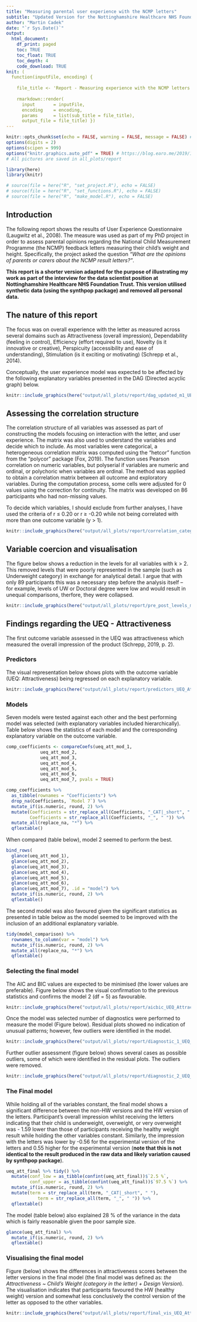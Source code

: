 ---
title: "Measuring parental user experience with the NCMP letters"
subtitle: "Updated Version for the Nottinghamshire Healthcare NHS Foundation Trust"
author: "Martin Cadek"
date: "`r Sys.Date()`"
output:
  html_document:
    df_print: paged
    toc: TRUE
    toc_float: TRUE
    toc_depth: 4
    code_download: TRUE
knit: (
  function(inputFile, encoding) { 
  
    file_title <- 'Report - Measuring experience with the NCMP letters'
    
    rmarkdown::render( 
      input       = inputFile, 
      encoding    = encoding, 
      params      = list(sub_title = file_title),      
      output_file = file_title) })
---

```{r setup_local, include = FALSE}
knitr::opts_chunk$set(echo = FALSE, warning = FALSE, message = FALSE) # Hide all code chunks
options(digits = 2)
options(scipen = 999)
options("knitr.graphics.auto_pdf" = TRUE) # https://blog.earo.me/2019/10/26/reduce-frictions-rmd/
# All pictures are saved in all_plots/report
```


```{r load_packages, include = FALSE, results = 'hide'}
library(here)
library(knitr)
```

```{r load_scripts_off, include = FALSE, results = 'hide'}
# source(file = here("R", "set_project.R"), echo = FALSE)
# source(file = here("R", "set_functions.R"), echo = FALSE)
# source(file = here("R", "make_model.R"), echo = FALSE)
```

## Introduction
The following report shows the results of User Experience Questionnaire (Laugwitz et al., 2008). The measure was used as part of my PhD project in order to assess parental opinions regarding the National Child Measurement Programme (the NCMP) feedback letters measuring their child's weight and height. Specifically, the project asked the question *“What are the opinions of parents or carers about the NCMP result letters?”*.

**This report is a shorter version adapted for the purpose of illustrating my work as part of the interview for the data scientist position at Nottinghamshire Healthcare NHS Foundation Trust. This version utilised synthetic data (using the synthpop package) and removed all personal data.**

## The nature of this report
The focus was on overall experience with the letter as measured across several domains such as Attractiveness (overall impression), Dependability (feeling in control), Efficiency (effort required to use), Novelty (is it innovative or creative), Perspicuity (accessibility and ease of understanding), Stimulation (is it exciting or motivating) (Schrepp et al., 2014). 

Conceptually, the user experience model was expected to be affected by the following explanatory variables presented in the DAG (Directed acyclic graph) below. 

```{r dag, out.width="100%", fig.cap="DAG - UEQ"}
knitr::include_graphics(here("output/all_plots/report/dag_updated_m1_UEQ.png"))
```

## Assessing the correlation structure
The correlation structure of all variables was assessed as part of constructing the models focusing on interaction with the letter, and user experience. The matrix was also used to understand the variables and decide which to include. As most variables were categorical, a heterogeneous correlation matrix was computed using the “hetcor" function from the “polycor” package (Fox, 2019). The function uses Pearson correlation on numeric variables, but polyserial if variables are numeric and ordinal, or polychoric when variables are ordinal. The method was applied to obtain a correlation matrix between all outcome and exploratory variables. During the computation process, some cells were adjusted for 0 values using the correction for continuity. The matrix was developed on 86 participants who had non-missing values. 

To decide which variables, I should exclude from further analyses, I have used the criteria of r ≤ 0.20 or r ≥ -0.20 while not being correlated with more than one outcome variable (y > 1).

```{r correlation, out.width="100%", fig.cap="Correlation between explanatory and outcome variables"}
knitr::include_graphics(here("output/all_plots/report/correlation_categorical.png"))
```

## Variable coercion and visualisation
The figure below shows a reduction in the levels for all variables with k > 2. This removed levels that were poorly represented in the sample (such as Underweight category) in exchange for analytical detail. I argue that with only 89 participants this was a necessary step before the analysis itself – for example, levels of UW or Doctoral degree were low and would result in unequal comparisons, therfore, they were collapsed.

```{r coercion, out.width="100%", fig.cap="Collapsing the levels"}
knitr::include_graphics(here("output/all_plots/report/pre_post_levels_merged.png"))
```

## Findings regarding the UEQ - Attractiveness
The first outcome variable assessed in the UEQ was attractiveness which measured the overall impression of the product (Schrepp, 2019, p. 2).

### Predictors
The visual representation below shows plots with the outcome variable (UEQ: Attractiveness) being regressed on each explanatory variable. 

```{r predictors, out.width="100%", fig.cap="Predictors of the Attractiveness"}
knitr::include_graphics(here("output/all_plots/report/predictors_UEQ_Attractiveness_vars.png"))
```


### Models
Seven models were tested against each other and the best performing model was selected (with explanatory variables included hierarchically). Table below shows the statistics of each model and the corresponding explanatory variable on the outcome variable. 

```{r models_statistics, message=FALSE, results = "hide"}
comp_coefficients <- compareCoefs(ueq_att_mod_1, 
             ueq_att_mod_2, 
             ueq_att_mod_3, 
             ueq_att_mod_4, 
             ueq_att_mod_5, 
             ueq_att_mod_6, 
             ueq_att_mod_7, pvals = TRUE)

comp_coefficients %>%
  as_tibble(rownames = "Coefficients") %>%
  drop_na(Coefficients, `Model 7`) %>%
  mutate_if(is.numeric, round, 2) %>%
  mutate(Coefficients = str_replace_all(Coefficients, "_CAT|_short", " "),
         Coefficients = str_replace_all(Coefficients, "_", " ")) %>%
  mutate_all(replace_na, "*") %>%
  qflextable()

```

When compared (table below), model 2 seemed to perform the best.

```{r comparing_models}
bind_rows(
  glance(ueq_att_mod_1),
  glance(ueq_att_mod_2),
  glance(ueq_att_mod_3),
  glance(ueq_att_mod_4),
  glance(ueq_att_mod_5),
  glance(ueq_att_mod_6),
  glance(ueq_att_mod_7), .id = "model") %>%
  mutate_if(is.numeric, round, 2) %>%
  qflextable()
```

The second model was also favoured given the significant statistics as presented in table below as the model seemed to be improved with the inclusion of an additional explanatory variable.

```{r comparing_models_further}
tidy(model_comparison) %>%
  rownames_to_column(var = "model") %>%
  mutate_if(is.numeric, round, 2) %>%
  mutate_all(replace_na, "*") %>%
  qflextable()
```

### Selecting the final model

The AIC and BIC values are expected to be minimised (the lower values are preferable). Figure below shows the visual confirmation to the previous statistics and confirms the model 2 (df = 5) as favourable.

```{r aic_bic, out.width="100%", fig.cap="AIC/BIC across the models"}
knitr::include_graphics(here("output/all_plots/report/aicbic_UEQ_Attractiveness_mod.png"))
```

Once the model was selected number of diagnostics were performed to measure the model (Figure below). Residual plots showed no indication of unusual patterns; however, few outliers were identified in the model.

```{r diagnostics_1, out.width="100%", fig.cap="Model diagnostics: Normality"}
knitr::include_graphics(here("output/all_plots/report/diagnostic_1_UEQ_Attractiveness.png"))
```

Further outlier assessment (figure below) shows several cases as possible outliers, some of which were identified in the residual plots. The outliers were removed.

```{r diagnostics_2, out.width="100%", fig.cap="Model diagnostics: Outliers"}
knitr::include_graphics(here("output/all_plots/report/diagnostic_2_UEQ_Attractiveness.png"))
```

### The Final model
While holding all of the variables constant, the final model shows a significant difference between the non-HW versions and the HW version of the letters. Participant’s overall impression whilst receiving the letters indicating that their child is underweight, overweight, or very overweight was - 1.59 lower than those of participants receiving the healthy weight result while holding the other variables constant. Similarly, the impression with the letters was lower by -0.56 for the experimental version of the letters and 0.55 higher for the experimental version (**note that this is not identical to the result produced in the raw data and likely variation caused by synthpop package**).

```{r final_model_table_tidy}
ueq_att_final %>% tidy() %>%
  mutate(conf_low = as_tibble(confint(ueq_att_final))$`2.5 %`,
         conf_upper = as_tibble(confint(ueq_att_final))$`97.5 %`) %>%
  mutate_if(is.numeric, round, 2) %>%
  mutate(term = str_replace_all(term, "_CAT|_short", " "),
            term = str_replace_all(term, "_", " ")) %>%
  qflextable()

```

The model (table below) also explained 28 % of the variance in the data which is fairly reasonable given the poor sample size.

```{r final_model_table_glance}
glance(ueq_att_final) %>%
  mutate_if(is.numeric, round, 2) %>%
  qflextable()
```

### Visualising the final model
Figure (below) shows the differences in attractiveness scores between the letter versions in the final model (the final model was defined as: *the Attractiveness ~ Child's Weight (category in the letter) + Design Version*). The visualisation indicates that participants favoured the HW (healthy weight) version and somewhat less conclusively the control version of the letter as opposed to the other variables.

```{r final_model_visual, out.width="100%", fig.cap="Final model plotted in data"}
knitr::include_graphics(here("output/all_plots/report/final_vis_UEQ_Attractiveness.png"))
```
